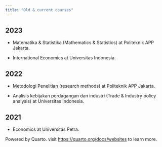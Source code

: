 ```yaml
---
title: "Old & current courses"
---
```


## 2023

- Matematika & Statistika (Mathematics & Statistics) at Politeknik APP Jakarta.

- International Economics at Universitas Indonesia.

## 2022

- Metodologi Penelitian (research methods) at Politeknik APP Jakarta.

- Analisis kebijakan perdagangan dan industri (Trade & Industry policy analysis) at Universitas Indonesia.

## 2021

- Economics at Universitas Petra.

Powered by Quarto. visit <https://quarto.org/docs/websites> to learn more.
